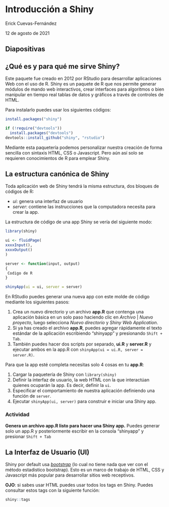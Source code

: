 # Introducción a Shiny

Erick Cuevas-Fernández

12 de agosto de 2021

## Diapositivas


## ¿Qué es y para qué me sirve Shiny?

Este paquete fue creado en 2012 por RStudio para desarrollar aplicaciones Web con el uso de R. 
Shiny es un paquete de R que nos permite generar módulos de mando web interactivos, crear interfaces para algoritmos o bien manipular en tiempo real tablas de datos y gráficos a través de controles de HTML. 

Para instalarlo puedes usar los siguientes códigos:

```r
install.packages("shiny")

if (!require("devtools"))
  install.packages("devtools")
devtools::install_github("shiny", "rstudio")

```

Mediante esta paquetería podemos personalizar nuestra creación de forma sencilla con sintaxis HTML, CSS o Javascript. Pero aún así solo se requieren conocimientos de R para emplear Shiny. 


## La estructura canónica de Shiny 

Toda aplicación web de Shiny tendrá la misma estructura, dos bloques de códigos de R:

- *ui*: genera una interfaz de usuario
- *server*: contiene las instrucciones que la computadora necesita para crear la app. 

La estructura de código de una app Shiny se vería del siguiente modo:

```r
library(shiny)

ui <- fluidPage(
xxxxInput(),
xxxxOutput()
)

server <- function(input, output)
{
 Codigo de R
}

shinyApp(ui = ui, server = server)
```

En RStudio puedes generar una nueva app con este molde de código mediante los siguientes pasos:

1. Crea un nuevo directorio y un archivo **app.R** que contenga una aplicación básica en un solo paso haciendo clic en *Archivo* | *Nuevo proyecto*, luego selecciona *Nuevo directorio* y *Shiny Web Application*.
2. Si ya has creado el archivo **app.R**, puedes agregar rápidamente el texto estándar de la aplicación escribiendo "shinyapp" y presionando `Shift + Tab`.
3. También puedes hacer dos scripts por separado, **ui.R** y **server.R** y ejecutar ambos en la app.R con `shinyApp(ui = ui.R, server = server.R)`.

Para que la app esté completa necesitas solo 4 cosas en tu **app.R**:

1. Cargar la paquetería de Shiny con `library(shiny)`
2. Definir la interfaz de usuario, la web HTML con la que interactúan quienes ocuparán la app. Es decir, definir la `ui`.  
3. Especificar el comportamiento de nuestra aplicación definiendo una función de `server`.
4. Ejecutar `shinyApp(ui, server)` para construir e iniciar una Shiny app.

### Actividad

**Genera un archivo app.R listo para hacer una Shiny app.** Puedes generar solo un app.R y posteriormente escribir en la consola "shinyapp" y presionar `Shift + Tab`


## La Interfaz de Usuario (**UI**)

Shiny por default usa [*bootstrap*](https://getbootstrap.com) (lo cual no tiene nada que ver con el método estadistico bootstrap). Esto es un marco de trabajo de HTML, CSS y Javascript más popular para desarrollar sitios web receptivos. 

**OJO**: si sabes usar HTML puedes usar todos los tags en Shiny. Puedes consultar estos tags con la siguiente función:

```r
shiny::tags
```


